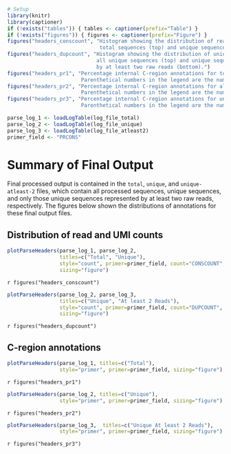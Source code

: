 ```{R, message=FALSE, echo=FALSE, results="hide"}
# Setup
library(knitr)
library(captioner)
if (!exists("tables")) { tables <- captioner(prefix="Table") }
if (!exists("figures")) { figures <- captioner(prefix="Figure") }
figures("headers_conscount", "Histogram showing the distribution of read counts (CONSCOUNT) for 
                              total sequences (top) and unique sequences (bottom).")
figures("headers_dupcount", "Histogram showing the distribution of unique UMI counts for 
                             all unique sequences (top) and unique sequences represented 
                             by at least two raw reads (bottom).")
figures("headers_pr1", "Percentage internal C-region annotations for total sequences.
                        Parenthetical numbers in the legend are the number of sequences.")
figures("headers_pr2", "Percentage internal C-region annotations for all unique sequences.
                        Parenthetical numbers in the legend are the number of sequences.")
figures("headers_pr3", "Percentage internal C-region annotations for unique sequences represented by at least two raw reads.
                        Parenthetical numbers in the legend are the number of sequences.")
```

```{r, echo=FALSE}
parse_log_1 <- loadLogTable(log_file_total)
parse_log_2 <- loadLogTable(log_file_unique)
parse_log_3 <- loadLogTable(log_file_atleast2)
primer_field <- "PRCONS"
```

# Summary of Final Output

Final processed output is contained in the `total`, `unique`, and `unique-atleast-2` 
files, which contain all processed sequences, unique sequences, and only those unique
sequences represented by at least two raw reads, respectively. The figures below
shown the distributions of annotations for these final output files.

## Distribution of read and UMI counts

```{r, echo=FALSE}
plotParseHeaders(parse_log_1, parse_log_2, 
                 titles=c("Total", "Unique"), 
                 style="count", primer=primer_field, count="CONSCOUNT", 
                 sizing="figure")
```

`r figures("headers_conscount")`

```{r, echo=FALSE}
plotParseHeaders(parse_log_2, parse_log_3, 
                 titles=c("Unique", "At least 2 Reads"), 
                 style="count", primer=primer_field, count="DUPCOUNT", 
                 sizing="figure")
```

`r figures("headers_dupcount")`

## C-region annotations

```{r, echo=FALSE}
plotParseHeaders(parse_log_1, titles=c("Total"), 
                 style="primer", primer=primer_field, sizing="figure")
```

`r figures("headers_pr1")`

```{r, echo=FALSE}
plotParseHeaders(parse_log_2, titles=c("Unique"), 
                 style="primer", primer=primer_field, sizing="figure") 
```

`r figures("headers_pr2")`

```{r, echo=FALSE}
plotParseHeaders(parse_log_3,  titles=c("Unique At least 2 Reads"), 
                 style="primer", primer=primer_field, sizing="figure") 
```

`r figures("headers_pr3")`
